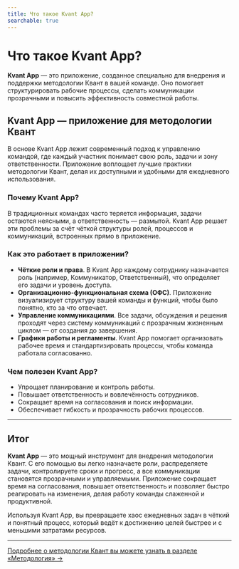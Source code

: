 ```yaml
---
title: Что такое Kvant App?
searchable: true
---
```


# Что такое Kvant App?

**Kvant App** — это приложение, созданное специально для внедрения и поддержки методологии Квант в вашей команде. Оно помогает структурировать рабочие процессы, сделать коммуникации прозрачными и повысить эффективность совместной работы.

## Kvant App — приложение для методологии Квант

В основе Kvant App лежит современный подход к управлению командой, где каждый участник понимает свою роль, задачи и зону ответственности. Приложение воплощает лучшие практики методологии Квант, делая их доступными и удобными для ежедневного использования.

### Почему Kvant App?

В традиционных командах часто теряется информация, задачи остаются неясными, а ответственность — размытой. Kvant App решает эти проблемы за счёт чёткой структуры ролей, процессов и коммуникаций, встроенных прямо в приложение.

### Как это работает в приложении?

- **Чёткие роли и права**. В Kvant App каждому сотруднику назначается роль (например, Коммуникатор, Ответственный), что определяет его задачи и уровень доступа.
- **Организационно-функциональная схема (ОФС)**. Приложение визуализирует структуру вашей команды и функций, чтобы было понятно, кто за что отвечает.
- **Управление коммуникациями**. Все задачи, обсуждения и решения проходят через систему коммуникаций с прозрачным жизненным циклом — от создания до завершения.
- **Графики работы и регламенты**. Kvant App помогает организовать рабочее время и стандартизировать процессы, чтобы команда работала согласованно.

### Чем полезен Kvant App?

- Упрощает планирование и контроль работы.
- Повышает ответственность и вовлечённость сотрудников.
- Сокращает время на согласования и поиск информации.
- Обеспечивает гибкость и прозрачность рабочих процессов.

---

## Итог

**Kvant App** — это мощный инструмент для внедрения методологии Квант. С его помощью вы легко назначаете роли, распределяете задачи, контролируете сроки и прогресс, а все коммуникации становятся прозрачными и управляемыми. Приложение сокращает время на согласования, повышает ответственность и позволяет быстро реагировать на изменения, делая работу команды слаженной и продуктивной.

Используя Kvant App, вы превращаете хаос ежедневных задач в чёткий и понятный процесс, который ведёт к достижению целей быстрее и с меньшими затратами ресурсов.

---

[Подробнее о методологии Квант вы можете узнать в разделе «Методология» →](/methodology)
